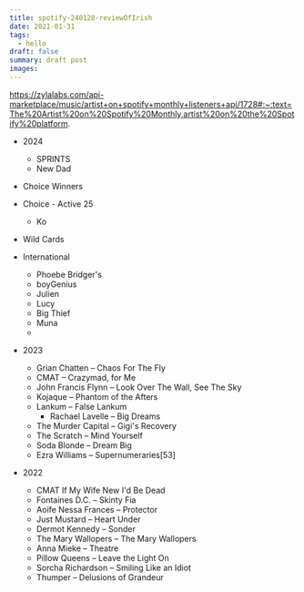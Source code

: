 ```yaml
---
title: spotify-240128-reviewOfIrish
date: 2021-01-31
tags:
  - hello
draft: false
summary: draft post
images:
---
```


https://zylalabs.com/api-marketplace/music/artist+on+spotify+monthly+listeners+api/1728#:~:text=The%20Artist%20on%20Spotify%20Monthly,artist%20on%20the%20Spotify%20platform.


- 2024
	- SPRINTS
	- New Dad
- Choice Winners
- Choice - Active 25
	- Ko
- Wild Cards
- International
	- Phoebe Bridger's
	- boyGenius
	- Julien
	- Lucy
	- Big Thief
	- Muna
	- 



- 2023
	- Grian Chatten – Chaos For The Fly
	- CMAT – Crazymad, for Me
	- John Francis Flynn – Look Over The Wall, See The Sky
	- Kojaque – Phantom of the Afters
	- Lankum – False Lankum
		- Rachael Lavelle – Big Dreams
	- The Murder Capital – Gigi's Recovery
	- The Scratch – Mind Yourself
	- Soda Blonde – Dream Big
	- Ezra Williams – Supernumeraries[53]


- 2022
	- CMAT	If My Wife New I'd Be Dead	
	- Fontaines D.C. – Skinty Fia
	- Aoife Nessa Frances – Protector
	- Just Mustard – Heart Under
	- Dermot Kennedy – Sonder
	- The Mary Wallopers – The Mary Wallopers
	- Anna Mieke – Theatre
	- Pillow Queens – Leave the Light On
	- Sorcha Richardson – Smiling Like an Idiot
	- Thumper – Delusions of Grandeur